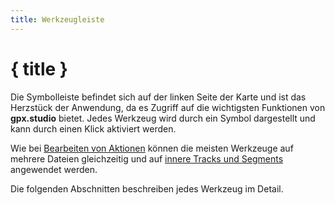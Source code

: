 ```yaml
---
title: Werkzeugleiste
---
```


<script lang="ts">

    onMount(() => {
        currentTool.set(Tool.ROUTING);
    });

    onDestroy(() => {
        currentTool.set(null);
    });
</script>

# { title }

Die Symbolleiste befindet sich auf der linken Seite der Karte und ist das Herzstück der Anwendung, da es Zugriff auf die wichtigsten Funktionen von **gpx.studio** bietet.
Jedes Werkzeug wird durch ein Symbol dargestellt und kann durch einen Klick aktiviert werden.

<div class="flex flex-row justify-center text-foreground">
    <div>
        <Toolbar class="border rounded-md shadow-lg" />
    </div>
</div>

Wie bei [Bearbeiten von Aktionen](./menu/edit) können die meisten Werkzeuge auf mehrere Dateien gleichzeitig und auf [innere Tracks und Segments](./gpx) angewendet werden.

Die folgenden Abschnitten beschreiben jedes Werkzeug im Detail.
